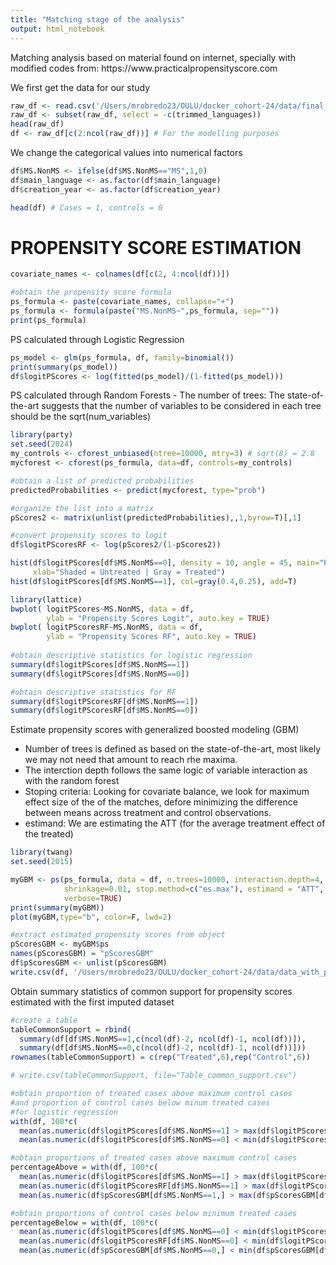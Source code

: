 ```yaml
---
title: "Matching stage of the analysis"
output: html_notebook
---
```


Matching analysis based on material found on internet, specially with modified codes from:
https://www.practicalpropensityscore.com



We first get the data for our study 

```r

raw_df <- read.csv('/Users/mrobredo23/OULU/docker_cohort-24/data/final_data_file.csv')
raw_df <- subset(raw_df, select = -c(trimmed_languages))
head(raw_df)
df <- raw_df[c(2:ncol(raw_df))] # For the modelling purposes
```

We change the categorical values into numerical factors

```r
df$MS.NonMS <- ifelse(df$MS.NonMS=="MS",1,0)
df$main_language <- as.factor(df$main_language)
df$creation_year <- as.factor(df$creation_year)

head(df) # Cases = 1, controls = 0
```

# PROPENSITY SCORE ESTIMATION
```r
covariate_names <- colnames(df[c(2, 4:ncol(df))])

#obtain the propensity score formula   
ps_formula <- paste(covariate_names, collapse="+")
ps_formula <- formula(paste("MS.NonMS~",ps_formula, sep=""))
print(ps_formula)
```

PS calculated through Logistic Regression

```r
ps_model <- glm(ps_formula, df, family=binomial())
print(summary(ps_model))
df$logitPScores <- log(fitted(ps_model)/(1-fitted(ps_model)))
```

PS calculated through Random Forests
- The number of trees: The state-of-the-art suggests that the number of variables to be considered in each
tree should be the sqrt(num_variables)
```r
library(party)
set.seed(2024)
my_controls <- cforest_unbiased(ntree=10000, mtry=3) # sqrt(8) = 2.8  
mycforest <- cforest(ps_formula, data=df, controls=my_controls)

#obtain a list of predicted probabilities
predictedProbabilities <- predict(mycforest, type="prob")

#organize the list into a matrix 
pScores2 <- matrix(unlist(predictedProbabilities),,1,byrow=T)[,1]

#convert propensity scores to logit
df$logitPScoresRF <- log(pScores2/(1-pScores2))

hist(df$logitPScores[df$MS.NonMS==0], density = 10, angle = 45, main="Propensity Scores Logit",
     xlab="Shaded = Untreated | Gray = Treated") 
hist(df$logitPScores[df$MS.NonMS==1], col=gray(0.4,0.25), add=T) 

library(lattice)
bwplot( logitPScores~MS.NonMS, data = df, 
        ylab = "Propensity Scores Logit", auto.key = TRUE)
bwplot( logitPScoresRF~MS.NonMS, data = df, 
        ylab = "Propensity Scores RF", auto.key = TRUE)
 
#obtain descriptive statistics for logistic regression
summary(df$logitPScores[df$MS.NonMS==1])
summary(df$logitPScores[df$MS.NonMS==0])

#obtain descriptive statistics for RF
summary(df$logitPScoresRF[df$MS.NonMS==1])
summary(df$logitPScoresRF[df$MS.NonMS==0])

```

Estimate propensity scores with generalized boosted modeling (GBM)

- Number of trees is defined as based on the state-of-the-art, most likely we may not need that amount to reach rhe maxima.
- The interction depth follows the same logic of variable interaction as with the random forest
- Stoping criteria: Looking for covariate balance, we look for maximum effect size of the of the matches, defore minimizing the difference between means across treatment and control observations. 
- estimand: We are estimating the ATT (for the average treatment effect of the treated)

```r
library(twang)
set.seed(2015)

myGBM <- ps(ps_formula, data = df, n.trees=10000, interaction.depth=4,
            shrinkage=0.01, stop.method=c("es.max"), estimand = "ATT", 
            verbose=TRUE)
print(summary(myGBM))
plot(myGBM,type="b", color=F, lwd=2)

#extract estimated propensity scores from object
pScoresGBM <- myGBM$ps
names(pScoresGBM) = "pScoresGBM"
df$pScoresGBM <- unlist(pScoresGBM)
write.csv(df, '/Users/mrobredo23/OULU/docker_cohort-24/data/data_with_pScores.csv', row.names = F)
```

Obtain summary statistics of common support for propensity scores estimated with the first imputed dataset

```r
#create a table
tableCommonSupport = rbind(
  summary(df[df$MS.NonMS==1,c(ncol(df)-2, ncol(df)-1, ncol(df))]),
  summary(df[df$MS.NonMS==0,c(ncol(df)-2, ncol(df)-1, ncol(df))]))
rownames(tableCommonSupport) = c(rep("Treated",6),rep("Control",6))

# write.csv(tableCommonSupport, file="Table_common_support.csv")   

#obtain proportion of treated cases above maximum control cases 
#and proportion of control cases below minum treated cases
#for logistic regression
with(df, 100*c(
  mean(as.numeric(df$logitPScores[df$MS.NonMS==1] > max(df$logitPScores[df$MS.NonMS==0]))),
  mean(as.numeric(df$logitPScores[df$MS.NonMS==0] < min(df$logitPScores[df$MS.NonMS==1])))))

#obtain proportions of treated cases above maximum control cases
percentageAbove = with(df, 100*c(
  mean(as.numeric(df$logitPScores[df$MS.NonMS==1] > max(df$logitPScores[df$MS.NonMS==0]))),
  mean(as.numeric(df$logitPScoresRF[df$MS.NonMS==1] > max(df$logitPScoresRF[df$MS.NonMS==0]))),
  mean(as.numeric(df$pScoresGBM[df$MS.NonMS==1,] > max(df$pScoresGBM[df$MS.NonMS==0,])))))

#obtain proportions of control cases below minimum treated cases
percentageBelow = with(df, 100*c(
  mean(as.numeric(df$logitPScores[df$MS.NonMS==0] < min(df$logitPScores[df$MS.NonMS==1]))),
  mean(as.numeric(df$logitPScoresRF[df$MS.NonMS==0] < min(df$logitPScoresRF[df$MS.NonMS==1]))),
  mean(as.numeric(df$pScoresGBM[df$MS.NonMS==0,] < min(df$pScoresGBM[df$MS.NonMS==1,])))))

```

